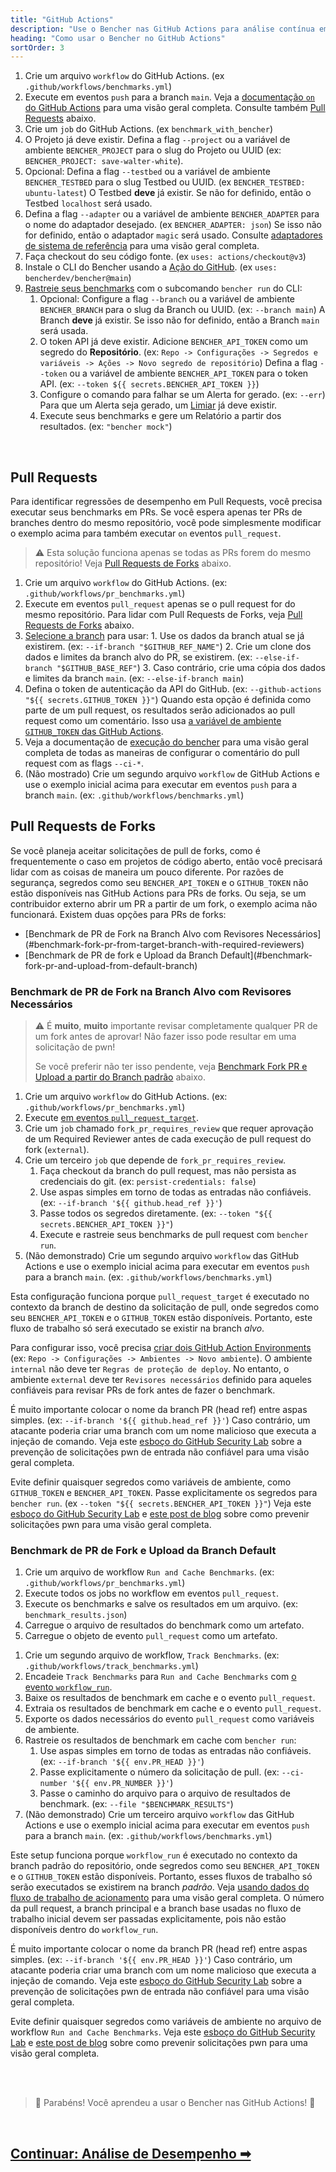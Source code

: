 ```yaml
---
title: "GitHub Actions"
description: "Use o Bencher nas GitHub Actions para análise contínua em pull requests"
heading: "Como usar o Bencher no GitHub Actions"
sortOrder: 3
---
```



<GitHubActions1 />

1. Crie um arquivo `workflow` do GitHub Actions. (ex `.github/workflows/benchmarks.yml`)
2. Execute em eventos `push` para a branch `main`. Veja a [documentação `on` do GitHub Actions](https://docs.github.com/pt/actions/using-workflows/workflow-syntax-for-github-actions#on) para uma visão geral completa. Consulte também [Pull Requests](#pull-requests) abaixo.
3. Crie um `job` do GitHub Actions. (ex `benchmark_with_bencher`)
4. O Projeto já deve existir. Defina a flag `--project` ou a variável de ambiente `BENCHER_PROJECT` para o slug do Projeto ou UUID (ex: `BENCHER_PROJECT: save-walter-white`).
6. Opcional: Defina a flag `--testbed` ou a variável de ambiente `BENCHER_TESTBED` para o slug Testbed ou UUID. (ex `BENCHER_TESTBED: ubuntu-latest`) O Testbed **deve** já existir. Se não for definido, então o Testbed `localhost` será usado.
7. Defina a flag `--adapter` ou a variável de ambiente `BENCHER_ADAPTER` para o nome do adaptador desejado. (ex `BENCHER_ADAPTER: json`) Se isso não for definido, então o adaptador `magic` será usado. Consulte [adaptadores de sistema de referência](/pt/docs/explanation/adapters/) para uma visão geral completa.
8. Faça checkout do seu código fonte. (ex `uses: actions/checkout@v3`)
9. Instale o CLI do Bencher usando a [Ação do GitHub](https://github.com/marketplace/actions/bencher-cli). (ex `uses: bencherdev/bencher@main`)
10. [Rastreie seus benchmarks](/pt/docs/how-to/track-benchmarks/) com o subcomando `bencher run` do CLI:
    1.  Opcional: Configure a flag `--branch` ou a variável de ambiente `BENCHER_BRANCH` para o slug da Branch ou UUID. (ex: `--branch main`) A Branch **deve** já existir. Se isso não for definido, então a Branch `main` será usada.
    2. O token API já deve existir. Adicione `BENCHER_API_TOKEN` como um segredo do **Repositório**. (ex: `Repo -> Configurações -> Segredos e variáveis -> Ações -> Novo segredo de repositório`) Defina a flag `--token` ou a variável de ambiente `BENCHER_API_TOKEN` para o token API. (ex: `--token ${{ secrets.BENCHER_API_TOKEN }}`)
    3.  Configure o comando para falhar se um Alerta for gerado. (ex: `--err`) Para que um Alerta seja gerado, um [Limiar](/pt/docs/explanation/thresholds/) já deve existir.
    4.  Execute seus benchmarks e gere um Relatório a partir dos resultados. (ex: `"bencher mock"`)

<br/>

## Pull Requests

Para identificar regressões de desempenho em Pull Requests, você precisa executar seus benchmarks em PRs.
Se você espera apenas ter PRs de branches dentro do mesmo repositório, você pode simplesmente modificar o exemplo acima para também executar `on` eventos `pull_request`.

> ⚠️ Esta solução funciona apenas se todas as PRs forem do mesmo repositório!
> Veja [Pull Requests de Forks](#pull-requests-from-forks) abaixo.

<GitHubActions2 />

1. Crie um arquivo `workflow` do GitHub Actions. (ex: `.github/workflows/pr_benchmarks.yml`)
2. Execute em eventos `pull_request` apenas se o pull request for do mesmo repositório. Para lidar com Pull Requests de Forks, veja [Pull Requests de Forks](#pull-requests-from-forks) abaixo.
3. [Selecione a branch](http://localhost:3000/pt/docs/explanation/branch-selection/) para usar:
        1. Use os dados da branch atual se já existirem. (ex: `--if-branch "$GITHUB_REF_NAME"`)
        2. Crie um clone dos dados e limites da branch alvo do PR, se existirem. (ex: `--else-if-branch "$GITHUB_BASE_REF"`)
        3. Caso contrário, crie uma cópia dos dados e limites da branch `main`. (ex: `--else-if-branch main`)
4. Defina o token de autenticação da API do GitHub. (ex: `--github-actions "${{ secrets.GITHUB_TOKEN }}"`) Quando esta opção é definida como parte de um pull request, os resultados serão adicionados ao pull request como um comentário. Isso usa [a variável de ambiente `GITHUB_TOKEN` das GitHub Actions](https://docs.github.com/pt/actions/security-guides/automatic-token-authentication).
5. Veja a documentação de [execução do bencher](/pt/docs/explanation/bencher-run/) para uma visão geral completa de todas as maneiras de configurar o comentário do pull request com as flags `--ci-*`.
6. (Não mostrado) Crie um segundo arquivo `workflow` de GitHub Actions e use o exemplo inicial acima para executar em eventos `push` para a branch `main`. (ex: `.github/workflows/benchmarks.yml`)

## Pull Requests de Forks

Se você planeja aceitar solicitações de pull de forks, como é frequentemente o caso em projetos de código aberto,
então você precisará lidar com as coisas de maneira um pouco diferente.
Por razões de segurança, segredos como seu `BENCHER_API_TOKEN` e o `GITHUB_TOKEN` não estão disponíveis nas GitHub Actions para PRs de forks.
Ou seja, se um contribuidor externo abrir um PR a partir de um fork, o exemplo acima não funcionará.
Existem duas opções para PRs de forks:

<ul>
  <li>[Benchmark de PR de Fork na Branch Alvo com Revisores Necessários](#benchmark-fork-pr-from-target-branch-with-required-reviewers)</li>
  <li>[Benchmark de PR de fork e Upload da Branch Default](#benchmark-fork-pr-and-upload-from-default-branch)</li>
</ul>

### Benchmark de PR de Fork na Branch Alvo com Revisores Necessários

> ⚠️ É **muito**, **muito** importante revisar completamente qualquer PR de um fork antes de aprovar!
> Não fazer isso pode resultar em uma solicitação de pwn!
>
> Se você preferir não ter isso pendente, veja [Benchmark Fork PR e Upload a partir do Branch padrão](#benchmark-fork-pr-e-upload-a-partir-do-branch-padrao) abaixo.

<GitHubActions3 />

1. Crie um arquivo `workflow` do GitHub Actions. (ex: `.github/workflows/pr_benchmarks.yml`)
1. Execute [em eventos `pull_request_target`](https://docs.github.com/pt/actions/using-workflows/events-that-trigger-workflows#pull_request_target).
1. Crie um `job` chamado `fork_pr_requires_review` que requer aprovação de um Required Reviewer antes de cada execução de pull request do fork (`external`).
1. Crie um terceiro `job` que depende de `fork_pr_requires_review`.
   1. Faça checkout da branch do pull request, mas não persista as credenciais do git. (ex: `persist-credentials: false`)
   2. Use aspas simples em torno de todas as entradas não confiáveis. (ex: `--if-branch '${{ github.head_ref }}'`)
   3. Passe todos os segredos diretamente. (ex: `--token "${{ secrets.BENCHER_API_TOKEN }}"`)
   4. Execute e rastreie seus benchmarks de pull request com `bencher run`.
1. (Não demonstrado) Crie um segundo arquivo `workflow` das GitHub Actions e use o exemplo inicial acima para executar em eventos `push` para a branch `main`. (ex: `.github/workflows/benchmarks.yml`)

Esta configuração funciona porque `pull_request_target` é executado no contexto da branch de destino da solicitação de pull,
onde segredos como seu `BENCHER_API_TOKEN` e o `GITHUB_TOKEN` estão disponíveis.
Portanto, este fluxo de trabalho só será executado se existir na branch _alvo_.

Para configurar isso, você precisa [criar dois GitHub Action Environments](https://docs.github.com/pt/actions/deployment/targeting-different-environments/using-environments-for-deployment#using-an-environment)
(ex: `Repo -> Configurações -> Ambientes -> Novo ambiente`).
O ambiente `internal` não deve ter `Regras de proteção de deploy`.
No entanto, o ambiente `external` deve ter `Revisores necessários` definido para aqueles confiáveis para revisar PRs de fork antes de fazer o benchmark.

É muito importante colocar o nome da branch PR (head ref) entre aspas simples. (ex: `--if-branch '${{ github.head_ref }}'`) Caso contrário, um atacante poderia criar uma branch com um nome malicioso que executa a injeção de comando. Veja este [esboço do GitHub Security Lab](https://securitylab.github.com/research/github-actions-untrusted-input/) sobre a prevenção de solicitações pwn de entrada não confiável para uma visão geral completa.

Evite definir quaisquer segredos como variáveis de ambiente, como `GITHUB_TOKEN` e `BENCHER_API_TOKEN`.
Passe explicitamente os segredos para `bencher run`. (ex `--token "${{ secrets.BENCHER_API_TOKEN }}"`)
Veja este [esboço do GitHub Security Lab](https://securitylab.github.com/research/github-actions-preventing-pwn-requests/)
e [este post de blog](https://nathandavison.com/blog/github-actions-and-the-threat-of-malicious-pull-requests)
sobre como prevenir solicitações pwn para uma visão geral completa.

### Benchmark de PR de Fork e Upload da Branch Default

<GitHubActions4 />

1. Crie um arquivo de workflow `Run and Cache Benchmarks`. (ex: `.github/workflows/pr_benchmarks.yml`)
2. Execute todos os jobs no workflow em eventos `pull_request`.
3. Execute os benchmarks e salve os resultados em um arquivo. (ex: `benchmark_results.json`)
4. Carregue o arquivo de resultados do benchmark como um artefato.
5. Carregue o objeto de evento `pull_request` como um artefato.

<GitHubActions5 />

1. Crie um segundo arquivo de workflow, `Track Benchmarks`. (ex: `.github/workflows/track_benchmarks.yml`)
2. Encadeie `Track Benchmarks` para `Run and Cache Benchmarks` com [o evento `workflow_run`](https://docs.github.com/pt/actions/using-workflows/events-that-trigger-workflows#workflow_run).
3. Baixe os resultados de benchmark em cache e o evento `pull_request`.
4. Extraia os resultados de benchmark em cache e o evento `pull_request`.
5. Exporte os dados necessários do evento `pull_request` como variáveis de ambiente.
6. Rastreie os resultados de benchmark em cache com `bencher run`:
   1. Use aspas simples em torno de todas as entradas não confiáveis. (ex: `--if-branch '${{ env.PR_HEAD }}'`)
   2. Passe explicitamente o número da solicitação de pull. (ex: `--ci-number '${{ env.PR_NUMBER }}'`)
   3. Passe o caminho do arquivo para o arquivo de resultados de benchmark. (ex: `--file "$BENCHMARK_RESULTS"`)
1. (Não demonstrado) Crie um terceiro arquivo `workflow` das GitHub Actions e use o exemplo inicial acima para executar em eventos `push` para a branch `main`. (ex: `.github/workflows/benchmarks.yml`)

Este setup funciona porque `workflow_run` é executado no contexto da branch padrão do repositório,
onde segredos como seu `BENCHER_API_TOKEN` e o `GITHUB_TOKEN` estão disponíveis.
Portanto, esses fluxos de trabalho só serão executados se existirem na branch _padrão_.
Veja [usando dados do fluxo de trabalho de acionamento](https://docs.github.com/pt/actions/using-workflows/events-that-trigger-workflows#using-data-from-the-triggering-workflow) para uma visão geral completa.
O número da pull request, a branch principal e a branch base usadas no fluxo de trabalho inicial devem ser passadas explicitamente, pois não estão disponíveis dentro do `workflow_run`.

É muito importante colocar o nome da branch PR (head ref) entre aspas simples. (ex: `--if-branch '${{ env.PR_HEAD }}'`) Caso contrário, um atacante poderia criar uma branch com um nome malicioso que executa a injeção de comando. Veja este [esboço do GitHub Security Lab](https://securitylab.github.com/research/github-actions-untrusted-input/) sobre a prevenção de solicitações pwn de entrada não confiável para uma visão geral completa.

Evite definir quaisquer segredos como variáveis de ambiente no arquivo de workflow `Run and Cache Benchmarks`.
Veja este [esboço do GitHub Security Lab](https://securitylab.github.com/research/github-actions-preventing-pwn-requests/)
e [este post de blog](https://nathandavison.com/blog/github-actions-and-the-threat-of-malicious-pull-requests)
sobre como prevenir solicitações pwn para uma visão geral completa.

<br/>
<br/>

> 🎉 Parabéns! Você aprendeu a usar o Bencher nas GitHub Actions! 🐰

<br/>

<h2><a href="/pt/docs/explanation/benchmarking/">Continuar: Análise de Desempenho ➡</a></h2>
